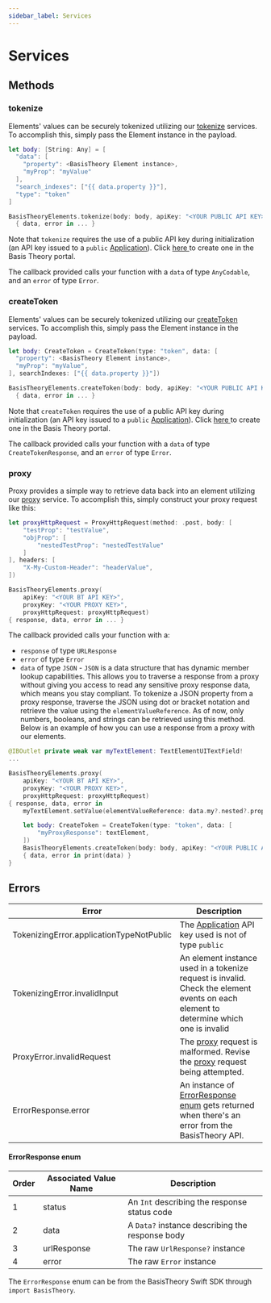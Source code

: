 ```yaml
---
sidebar_label: Services
---
```



# Services

## Methods

### tokenize

Elements' values can be securely tokenized utilizing our [tokenize](/docs/api/tokens/tokenize) services. To accomplish this, simply pass the Element instance in the payload.

```swift showLineNumbers
let body: [String: Any] = [
  "data": [
    "property": <BasisTheory Element instance>,
    "myProp": "myValue"
  ],
  "search_indexes": ["{{ data.property }}"],
  "type": "token"
]

BasisTheoryElements.tokenize(body: body, apiKey: "<YOUR PUBLIC API KEY>")
  { data, error in ... }
```

<Alert>
  Note that <code>tokenize</code> requires the use of a public API key during initialization
  (an API key issued to a <code>public</code> <a href="/docs/concepts/access-controls#what-are-applications">Application</a>).
  Click <a href="https://portal.basistheory.com/applications/create?permissions=token%3Acreate&type=public">here </a>
  to create one in the Basis Theory portal.
</Alert>

The callback provided calls your function with a `data` of type `AnyCodable`, and an `error` of type `Error`.

### createToken

Elements' values can be securely tokenized utilizing our [createToken](/docs/api/tokens/tokenize#create-token) services. To accomplish this, simply pass the Element instance in the payload.

```swift showLineNumbers
let body: CreateToken = CreateToken(type: "token", data: [
  "property": <BasisTheory Element instance>,
  "myProp": "myValue",
], searchIndexes: ["{{ data.property }}"])

BasisTheoryElements.createToken(body: body, apiKey: "<YOUR PUBLIC API KEY>")
  { data, error in ... }
```

<Alert>
  Note that <code>createToken</code> requires the use of a public API key during initialization
  (an API key issued to a <code>public</code> <a href="/docs/concepts/access-controls#what-are-applications">Application</a>).
  Click <a href="https://portal.basistheory.com/applications/create?permissions=token%3Acreate&type=public">here </a>
  to create one in the Basis Theory portal.
</Alert>

The callback provided calls your function with a `data` of type `CreateTokenResponse`, and an `error` of type `Error`.

### proxy

Proxy provides a simple way to retrieve data back into an element utilizing our [proxy](/docs/api/proxies/invoke-proxy) service. To accomplish this, simply construct your proxy request like this:

```swift showLineNumbers
let proxyHttpRequest = ProxyHttpRequest(method: .post, body: [
    "testProp": "testValue",
    "objProp": [
        "nestedTestProp": "nestedTestValue"
    ]
], headers: [
    "X-My-Custom-Header": "headerValue",
])

BasisTheoryElements.proxy(
    apiKey: "<YOUR BT API KEY>",
    proxyKey: "<YOUR PROXY KEY>",
    proxyHttpRequest: proxyHttpRequest)
{ response, data, error in ... }
```

The callback provided calls your function with a:
* `response` of type `URLResponse`
* `error` of type `Error`
* `data` of type `JSON` - `JSON` is a data structure that has dynamic member lookup capabilities. This allows you to traverse a response from a proxy without giving you access to read any sensitive proxy response data, which means you stay compliant. To tokenize a JSON property from a proxy response, traverse the JSON using dot or bracket notation and retrieve the value using the `elementValueReference`. As of now, only numbers, booleans, and strings can be retrieved using this method. Below is an example of how you can use a response from a proxy with our elements.

```swift showLineNumbers
@IBOutlet private weak var myTextElement: TextElementUITextField!
...

BasisTheoryElements.proxy(
    apiKey: "<YOUR BT API KEY>",
    proxyKey: "<YOUR PROXY KEY>",
    proxyHttpRequest: proxyHttpRequest)
{ response, data, error in
    myTextElement.setValue(elementValueReference: data.my?.nested?.property?.elementValueReference)

    let body: CreateToken = CreateToken(type: "token", data: [
        "myProxyResponse": textElement,
    ])
    BasisTheoryElements.createToken(body: body, apiKey: "<YOUR PUBLIC API KEY>")
    { data, error in print(data) }
}
```

## Errors

| Error | Description |
| --- |--- |
| TokenizingError.applicationTypeNotPublic | The [Application](/docs/api/applications) API key used is not of type `public` |
| TokenizingError.invalidInput | An element instance used in a tokenize request is invalid. Check the element events on each element to determine which one is invalid |
| ProxyError.invalidRequest | The [proxy](#proxy) request is malformed. Revise the [proxy](#proxy) request being attempted. |
| ErrorResponse.error | An instance of [ErrorResponse enum](#errorresponse-enum) gets returned when there's an error from the BasisTheory API. |

#### ErrorResponse enum

| Order | Associated Value Name | Description |
| --- | --- |--- |
| 1 | status | An `Int` describing the response status code |
| 2 | data | A `Data?` instance describing the response body |
| 3 | urlResponse | The raw `UrlResponse?` instance |
| 4 | error | The raw `Error` instance |

<Alert>
  The <code>ErrorResponse</code> enum can be from the BasisTheory Swift SDK through <code>import BasisTheory</code>.
</Alert>
